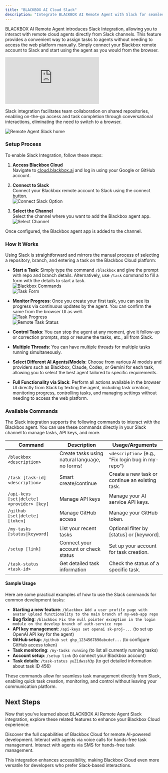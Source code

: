 ```yaml
---
title: "BLACKBOX AI Cloud Slack"
description: "Integrate BLACKBOX AI Remote Agent with Slack for seamless task management."
---
```


BLACKBOX AI Remote Agent introduces Slack Integration, allowing you to interact with remote cloud agents directly from Slack channels. This feature provides a convenient way to assign tasks to agents without needing to access the web platform manually. Simply connect your Blackbox remote account to Slack and start using the agent as you would from the browser.

<iframe
  className="w-full aspect-video rounded-xl"
  src="https://www.youtube.com/embed/J0mGcSpoDxg"
  title="YouTube video player"
  frameBorder="0"
  allow="accelerometer; autoplay; clipboard-write; encrypted-media; gyroscope; picture-in-picture"
  allowFullScreen
></iframe>

Slack integration facilitates team collaboration on shared repositories, enabling on-the-go access and task completion through conversational interactions, eliminating the need to switch to a browser.


![Remote Agent Slack home](/images/blackbox-cloud/cloud_slack_home.png)

### Setup Process

To enable Slack Integration, follow these steps:

1. **Access Blackbox Cloud**  
   Navigate to [cloud.blackbox.ai](https://cloud.blackbox.ai) and log in using your Google or GitHub account.

2. **Connect to Slack**  
   Connect your Blackbox remote account to Slack using the connect button.  
   ![Connect Slack Option](/images/blackbox-cloud/cloud_connect_slack_option.png)

3. **Select the Channel**  
   Select the channel where you want to add the Blackbox agent app.  
   ![Select Channel](/images/blackbox-cloud/cloud_slack_select_channel.png)

Once configured, the Blackbox agent app is added to the channel.

### How It Works

Using Slack is straightforward and mirrors the manual process of selecting a repository, branch, and entering a task on the Blackbox Cloud platform:

- **Start a Task**: Simply type the command `/blackbox` and give the prompt with repo and branch details. Alternatively, use `/task` command to fill a form with the details to start a task.  
  ![Blackbox Commands](/images/blackbox-cloud/cloud_slack_blackbox_commands.png)  
  ![Task Form](/images/blackbox-cloud/cloud_slack_task_form.png)

- **Monitor Progress**: Once you create your first task, you can see its progress via continuous updates by the agent. You can confirm the same from the browser UI as well.  
  ![Task Progress](/images/blackbox-cloud/cloud_slack_task_progess.png)  
  ![Remote Task Status](/images/blackbox-cloud/cloud_slack_remote_task_status.png)

- **Control Tasks**: You can stop the agent at any moment, give it follow-up or correction prompts, stop or resume the tasks, etc., all from Slack.

- **Multiple Threads**: You can have multiple threads for multiple tasks running simultaneously.

- **Select Different AI Agents/Models**: Choose from various AI models and providers such as Blackbox, Claude, Codex, or Gemini for each task, allowing you to select the best agent tailored to specific requirements.

- **Full Functionality via Slack**: Perform all actions available in the browser UI directly from Slack by texting the agent, including task creation, monitoring progress, controlling tasks, and managing settings without needing to access the web platform.

### Available Commands

The Slack integration supports the following commands to interact with the Blackbox agent. You can use these commands directly in your Slack channel to manage tasks, API keys, and more.

| Command | Description | Usage/Arguments |
|---------|-------------|-----------------|
| `/blackbox <description>` | Create tasks using natural language, no forms! | `<description>` (e.g., "Fix login bug in my-repo") |
| `/task [task-id] <description>` | Smart create/continue | Create a new task or continue an existing task. |
| `/api-keys [set\|delete] <provider> [key]` | Manage API keys | Manage your AI service API keys. |
| `/github [set\|delete] [token]` | Manage GitHub access | Manage your GitHub token. |
| `/my-tasks [status\|keyword]` | List your recent tasks | Optional filter by [status] or [keyword]. |
| `/setup [link]` | Connect your account or check status | Set up your account for task creation. |
| `/task-status <task-id>` | Get detailed task information | Check the status of a specific task. |

#### Sample Usage

Here are some practical examples of how to use the Slack commands for common development tasks:

- **Starting a new feature**: `/blackbox Add a user profile page with avatar upload functionality to the main branch of my-web-app repo`
- **Bug fixing**: `/blackbox Fix the null pointer exception in the login module on the develop branch of auth-service repo`
- **API key management**: `/api-keys set openai sk-proj-...` (to set up OpenAI API key for the agent)
- **GitHub setup**: `/github set ghp_1234567890abcdef...` (to configure GitHub access token)
- **Task monitoring**: `/my-tasks running` (to list all currently running tasks)
- **Account setup**: `/setup link` (to connect your Blackbox account)
- **Task details**: `/task-status yuZ1dwssh3p` (to get detailed information about task ID 456)

These commands allow for seamless task management directly from Slack, enabling quick task creation, monitoring, and control without leaving your communication platform.

## Next Steps

Now that you've learned about BLACKBOX AI Remote Agent Slack integration, explore these related features to enhance your Blackbox Cloud experience:

<CardGroup>
  <Card title="Blackbox Cloud" icon="cloud" href="./blackbox-cloud.mdx">
    Discover the full capabilities of Blackbox Cloud for remote AI-powered development.
  </Card>

  <Card title="BLACKBOX AI Cloud Voice" icon="phone" href="./blackbox-cloud-voice.mdx">
    Interact with agents via voice calls for hands-free task management.
  </Card>

   <Card title="BLACKBOX AI Cloud SMS" icon="message" href="./blackbox-cloud-sms.mdx">
    Interact with agents via SMS for hands-free task management.
  </Card>

</CardGroup>



This integration enhances accessibility, making Blackbox Cloud even more versatile for developers who prefer Slack-based interactions.
